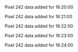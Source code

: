 Pixel 242 data added for 16:20:00

Pixel 242 data added for 16:21:00

Pixel 242 data added for 16:22:00

Pixel 242 data added for 16:23:00

Pixel 242 data added for 16:24:00

